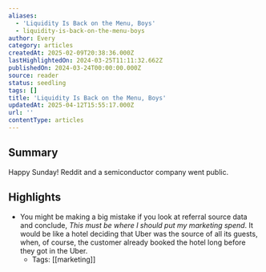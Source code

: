 ```yaml
---
aliases:
  - 'Liquidity Is Back on the Menu, Boys'
  - liquidity-is-back-on-the-menu-boys
author: Every
category: articles
createdAt: 2025-02-09T20:38:36.000Z
lastHighlightedOn: 2024-03-25T11:11:32.662Z
publishedOn: 2024-03-24T00:00:00.000Z
source: reader
status: seedling
tags: []
title: 'Liquidity Is Back on the Menu, Boys'
updatedAt: 2025-04-12T15:55:17.000Z
url: ''
contentType: articles
---
```

## Summary

Happy Sunday! Reddit and a semiconductor company went public.

## Highlights

- You might be making a big mistake if you look at referral source data and conclude, _This must be where I should put my marketing spend_. It would be like a hotel deciding that Uber was the source of all its guests, when, of course, the customer already booked the hotel long before they got in the Uber.
    - Tags: [[marketing]]
